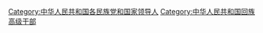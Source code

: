 [[Category:中华人民共和国各民族党和国家领导人|Category:中华人民共和国各民族党和国家领导人]]
[[Category:中华人民共和国回族高级干部|Category:中华人民共和国回族高级干部]]